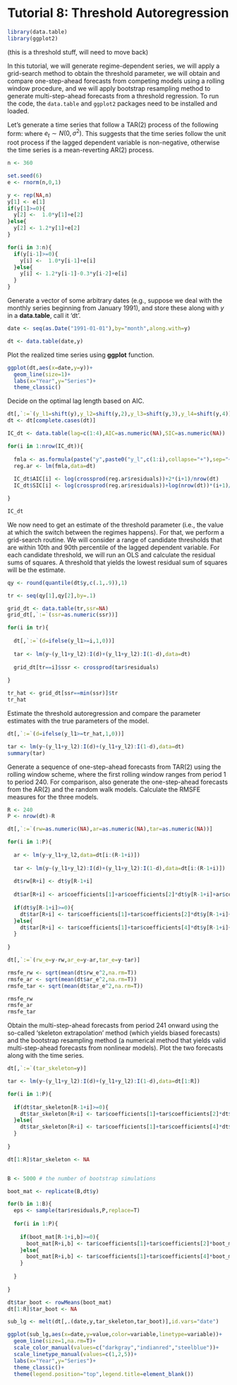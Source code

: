 # Tutorial 8: Threshold Autoregression {-}


```r
library(data.table)
library(ggplot2)
```

(this is a threshold stuff, will need to move back)

In this tutorial, we will generate regime-dependent series, we will apply a grid-search method to obtain the threshold parameter, we will obtain and compare one-step-ahead forecasts from competing models using a rolling window procedure, and we will apply bootstrap resampling method to generate multi-step-ahead forecasts from a threshold regression. To run the code, the `data.table` and `ggplot2` packages need to be installed and loaded.

Let's generate a time series that follow a TAR(2) process of the following form: 
<!-- $$y_t = \left\{\begin{array} -->
<!-- {ll} -->
<!-- y_{t-1} + \varepsilon_t & \text{if}~~y_{t-1}\ge0 \\ -->
<!-- 1.2y_{t-1}-0.3y_{t-2} + \varepsilon_t & \text{if}~~y_{t-1} < 0 -->
<!-- \end{array}\right. -->
<!-- $$ -->
where $e_{t} \sim N(0,\sigma^2)$. This suggests that the time series follow the unit root process if the lagged dependent variable is non-negative, otherwise the time series is a mean-reverting AR(2) process.

```r
n <- 360

set.seed(6)
e <- rnorm(n,0,1)

y <- rep(NA,n)
y[1] <- e[1]
if(y[1]>=0){
  y[2] <-  1.0*y[1]+e[2]
}else{
  y[2] <- 1.2*y[1]+e[2]
}

for(i in 3:n){
  if(y[i-1]>=0){
    y[i] <-  1.0*y[i-1]+e[i]
  }else{
    y[i] <- 1.2*y[i-1]-0.3*y[i-2]+e[i]
  }
}
```

Generate a vector of some arbitrary dates (e.g., suppose we deal with the monthly series beginning from January 1991), and store these along with $y$ in a **data.table**, call it 'dt'.

```r
date <- seq(as.Date("1991-01-01"),by="month",along.with=y)

dt <- data.table(date,y)
```

Plot the realized time series using **ggplot** function.

```r
ggplot(dt,aes(x=date,y=y))+
  geom_line(size=1)+
  labs(x="Year",y="Series")+
  theme_classic()
```

Decide on the optimal lag length based on AIC.

```r
dt[,`:=`(y_l1=shift(y),y_l2=shift(y,2),y_l3=shift(y,3),y_l4=shift(y,4))]
dt <- dt[complete.cases(dt)]

IC_dt <- data.table(lag=c(1:4),AIC=as.numeric(NA),SIC=as.numeric(NA))

for(i in 1:nrow(IC_dt)){
  
  fmla <- as.formula(paste("y",paste0("y_l",c(1:i),collapse="+"),sep="~"))
  reg.ar <- lm(fmla,data=dt)
  
  IC_dt$AIC[i] <- log(crossprod(reg.ar$residuals))+2*(i+1)/nrow(dt)
  IC_dt$SIC[i] <- log(crossprod(reg.ar$residuals))+log(nrow(dt))*(i+1)/nrow(dt)

}

IC_dt
```

We now need to get an estimate of the threshold parameter (i.e., the value at which the switch between the regimes happens). For that, we perform a grid-search routine. We will consider a range of candidate thresholds that are within 10th and 90th percentile of the lagged dependent variable. For each candidate threshold, we will run an OLS and calculate the residual sums of squares. A threshold that yields the lowest residual sum of squares will be the estimate. 

```r
qy <- round(quantile(dt$y,c(.1,.9)),1)

tr <- seq(qy[1],qy[2],by=.1)

grid_dt <- data.table(tr,ssr=NA)
grid_dt[,`:=`(ssr=as.numeric(ssr))]

for(i in tr){
  
  dt[,`:=`(d=ifelse(y_l1>=i,1,0))]
  
  tar <- lm(y~(y_l1+y_l2):I(d)+(y_l1+y_l2):I(1-d),data=dt)
  
  grid_dt[tr==i]$ssr <- crossprod(tar$residuals)
  
}

tr_hat <- grid_dt[ssr==min(ssr)]$tr
tr_hat
```

Estimate the threshold autoregression and compare the parameter estimates with the true parameters of the model.

```r
dt[,`:=`(d=ifelse(y_l1>=tr_hat,1,0))]

tar <- lm(y~(y_l1+y_l2):I(d)+(y_l1+y_l2):I(1-d),data=dt)
summary(tar)
```

Generate a sequence of one-step-ahead forecasts from TAR(2) using the rolling window scheme, where the first rolling window ranges from period 1 to period 240. For comparison, also generate the one-step-ahead forecasts from the AR(2) and the random walk models. Calculate the RMSFE measures for the three models.

```r
R <- 240
P <- nrow(dt)-R

dt[,`:=`(rw=as.numeric(NA),ar=as.numeric(NA),tar=as.numeric(NA))]

for(i in 1:P){
  
  ar <- lm(y~y_l1+y_l2,data=dt[i:(R-1+i)])
  
  tar <- lm(y~(y_l1+y_l2):I(d)+(y_l1+y_l2):I(1-d),data=dt[i:(R-1+i)])
  
  dt$rw[R+i] <- dt$y[R-1+i]
  
  dt$ar[R+i] <- ar$coefficients[1]+ar$coefficients[2]*dt$y[R-1+i]+ar$coefficients[3]*dt$y[R-2+i]
  
  if(dt$y[R-1+i]>=0){
    dt$tar[R+i] <- tar$coefficients[1]+tar$coefficients[2]*dt$y[R-1+i]+tar$coefficients[3]*dt$y[R-2+i]
  }else{
    dt$tar[R+i] <- tar$coefficients[1]+tar$coefficients[4]*dt$y[R-1+i]+tar$coefficients[5]*dt$y[R-2+i]
  }
  
}

dt[,`:=`(rw_e=y-rw,ar_e=y-ar,tar_e=y-tar)]

rmsfe_rw <- sqrt(mean(dt$rw_e^2,na.rm=T))
rmsfe_ar <- sqrt(mean(dt$ar_e^2,na.rm=T))
rmsfe_tar <- sqrt(mean(dt$tar_e^2,na.rm=T))

rmsfe_rw
rmsfe_ar
rmsfe_tar
```

Obtain the multi-step-ahead forecasts from period 241 onward using the so-called 'skeleton extrapolation' method (which yields biased forecasts) and the bootstrap resampling method (a numerical method that yields valid multi-step-ahead forecasts from nonlinear models). Plot the two forecasts along with the time series.

```r
dt[,`:=`(tar_skeleton=y)]

tar <- lm(y~(y_l1+y_l2):I(d)+(y_l1+y_l2):I(1-d),data=dt[1:R])

for(i in 1:P){
  
  if(dt$tar_skeleton[R-1+i]>=0){
    dt$tar_skeleton[R+i] <- tar$coefficients[1]+tar$coefficients[2]*dt$tar_skeleton[R-1+i]+tar$coefficients[3]*dt$tar_skeleton[R-2+i]
  }else{
    dt$tar_skeleton[R+i] <- tar$coefficients[1]+tar$coefficients[4]*dt$tar_skeleton[R-1+i]+tar$coefficients[5]*dt$tar_skeleton[R-2+i]
  }
  
}

dt[1:R]$tar_skeleton <- NA


B <- 5000 # the number of bootstrap simulations

boot_mat <- replicate(B,dt$y)

for(b in 1:B){
  eps <- sample(tar$residuals,P,replace=T)
  
  for(i in 1:P){
    
    if(boot_mat[R-1+i,b]>=0){
      boot_mat[R+i,b] <- tar$coefficients[1]+tar$coefficients[2]*boot_mat[R-1+i,b]+tar$coefficients[3]*boot_mat[R-2+i,b]+eps[i]
    }else{
      boot_mat[R+i,b] <- tar$coefficients[1]+tar$coefficients[4]*boot_mat[R-1+i,b]+tar$coefficients[5]*boot_mat[R-2+i,b]+eps[i]
    }
    
  }
  
}

dt$tar_boot <- rowMeans(boot_mat)
dt[1:R]$tar_boot <- NA

sub_lg <- melt(dt[,.(date,y,tar_skeleton,tar_boot)],id.vars="date")

ggplot(sub_lg,aes(x=date,y=value,color=variable,linetype=variable))+
  geom_line(size=1,na.rm=T)+
  scale_color_manual(values=c("darkgray","indianred","steelblue"))+
  scale_linetype_manual(values=c(1,2,5))+
  labs(x="Year",y="Series")+
  theme_classic()+
  theme(legend.position="top",legend.title=element_blank())
```

